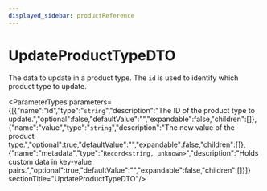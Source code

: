 ```yaml
---
displayed_sidebar: productReference
---
```



# UpdateProductTypeDTO

The data to update in a product type. The `id` is used to identify which product type to update.

<ParameterTypes parameters={[{"name":"id","type":"`string`","description":"The ID of the product type to update.","optional":false,"defaultValue":"","expandable":false,"children":[]},{"name":"value","type":"`string`","description":"The new value of the product type.","optional":true,"defaultValue":"","expandable":false,"children":[]},{"name":"metadata","type":"`Record<string, unknown>`","description":"Holds custom data in key-value pairs.","optional":true,"defaultValue":"","expandable":false,"children":[]}]}  sectionTitle="UpdateProductTypeDTO"/>
